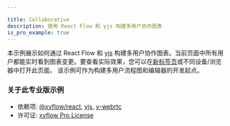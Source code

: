 ```yaml
---

title: Collaborative
description: 使用 React Flow 和 yjs 构建多用户协作图表
is_pro_example: true
---
```


本示例展示如何通过 React Flow 和 [yjs](https://github.com/yjs/yjs) 构建多用户协作图表。当前页面中所有用户都能实时看到图表变更。要查看实际效果，您可以在[新标签页](/examples/interaction/collaborative)或不同设备/浏览器中打开此页面。
该示例可作为构建多用户流程图和编辑器的开发起点。

<ProExampleViewer slug="collaborative" />

### 关于此专业版示例

- 依赖项: [@xyflow/react](https://www.npmjs.com/package/@xyflow/react), [yjs](https://www.npmjs.com/package/yjs), [y-webrtc](https://www.npmjs.com/package/y-webrtc)
- 许可证: [xyflow Pro License](https://xyflow.com/pro-license)